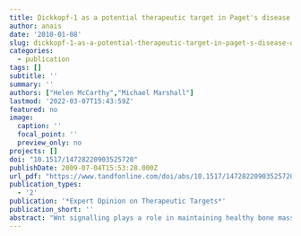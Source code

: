 ```yaml
---
title: Dickkopf-1 as a potential therapeutic target in Paget's disease of bone
author: anais
date: '2010-01-08'
slug: dickkopf-1-as-a-potential-therapeutic-target-in-paget-s-disease-of-bone
categories:
  - publication
tags: []
subtitle: ''
summary: ''
authors: ["Helen McCarthy","Michael Marshall"]
lastmod: '2022-03-07T15:43:59Z'
featured: no
image:
  caption: ''
  focal_point: ''
  preview_only: no
projects: []
doi: "10.1517/14728220903525720"
publishDate: 2009-07-04T15:53:28.000Z
url_pdf: "https://www.tandfonline.com/doi/abs/10.1517/14728220903525720?journalCode=iett20"
publication_types:
  - '2'
publication: '*Expert Opinion on Therapeutic Targets*'
publication_short: ''
abstract: "Wnt signalling plays a role in maintaining healthy bone mass. Dickkopf-1 (DKK-1) is a soluble inhibitor of Wnt signalling and its excessive expression contributes to bone loss in rheumatoid arthritis and multiple myeloma. New therapeutics have been developed for treatment of these conditions that target DKK-1 expression. DKK-1 is elevated in serum of patients with Paget's disease of the bone (PDB) and evidence is accumulating for a role of DKK-1 in PDB."
---
```

